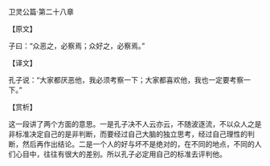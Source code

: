 

卫灵公篇·第二十八章

【原文】

子曰：“众恶之，必察焉；众好之，必察焉。”

【译文】

孔子说：“大家都厌恶他，我必须考察一下；大家都喜欢他，我也一定要考察一下。”

【赏析】

这一段讲了两个方面的意思。一是孔子决不人云亦云，不随波逐流，不以众人之是非标准决定自己的是非判断，而要经过自己大脑的独立思考，经过自己理性的判断，然后再作出结论。二是一个人的好与坏不是绝对的，在不同的地点，不同的人们心目中，往往有很大的差别。所以孔子必定用自己的标准去评判他。

